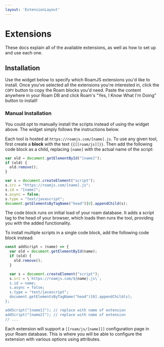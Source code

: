 ```yaml
---
layout: 'ExtensionLayout'
---
```



# Extensions

These docs explain all of the available extensions, as well as how to set up and use each one.

## Installation

Use the widget below to specify which RoamJS extensions you'd like to install. Once you've selected all the extensions you're interested in, click the `COPY` button to copy the Roam blocks you'd need. Paste the content anywhere in your Roam DB and click Roam's "Yes, I Know What I'm Doing" button to install!

<CopyCode />

### Manual Installation

You could opt to manually install the scripts instead of using the widget above. The widget simply follows the instructions below.

Each tool is hosted at `https://roamjs.com/[name].js`. To use any given tool, first create a **block** with the text `{{[[roam/js]]}}`. Then add the following code block as a child, replacing `[name]` with the actual name of the script:

```js
var old = document.getElementById("[name]");
if (old) {
  old.remove();
}

var s = document.createElement("script");
s.src = "https://roamjs.com/[name].js";
s.id = "[name]";
s.async = false;
s.type = "text/javascript";
document.getElementsByTagName("head")[0].appendChild(s);
```

The code block runs on initial load of your roam database. It adds a script tag to the head of your browser, which loads then runs the tool, providing you with the added functionality.

To install multiple scripts in a single code block, add the following code block instead:

```javascript
const addScript = (name) => {
  var old = document.getElementById(name);
  if (old) {
    old.remove();
  }

  var s = document.createElement("script");
  s.src = \`https://roamjs.com/${name}.js\`;
  s.id = name;
  s.async = false;
  s.type = "text/javascript";
  document.getElementsByTagName("head")[0].appendChild(s);
};

addScript("[name1]"); // replace with name of extension
addScript("[name2]"); // replace with name of extension
// ...
```

Each extension will support a `[[roam/js/[name]]]` configuration page in your Roam database. This is where you will be able to configure the extension with various options using attributes.
